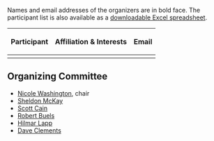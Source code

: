 Names and email addresses of the organizers are in bold face. The participant list is also available as a [[Media:participants.xls|downloadable Excel spreadsheet]].

{| class="wikitable"
!Participant	
!Affiliation & Interests
!Email
{{Participant|Filip|Balejko|Warsaw University; phylogenetic analyses pipelines in [[gmod:Galaxy|Galaxy]], HyPhy, NGS visualization, Viral organisms / measurably evolving populations|filip.balejko@gmail.com|}}
{{Participant|Jim|Balhoff|[http://nescent.org NESCent], [http://phenoscape.org Phenoscape]; standardize phenotype representations, in terms of both ontological modeling and serialization formats, so that data can be easily shared and cross-linked across projects and scientific domains|balhoff@nescent.org|}}
{{Participant|Yuri|Bendana|USC Biological Sciences; population diversity and phenotype data, using Chado for genotype and phenotype|ybendana@usc.edu|}}
{{Participant|Robert|Buels|[http://solgenomics.net/ Sol Genomics Network], Boyce Thompson Institute|rmb32@cornell.edu|'''}}
{{Participant|Scott|Cain|[http://oicr.on.ca OICR], [[gmod:Main Page|GMOD]]|scott@scottcain.net|'''}}
{{Participant|Terry|Casstevens|Cornell University, GDPDM, TASSEL, Gramene; phenotype and genotype diversity|tmc46@cornell.edu|}}
{{Participant|Dave|Clements|[http://nescent.org NESCent], [[gmod:Main Page|GMOD]]|clements@nescent.org|'''}}
{{Participant|Delphine|Dauga|ANISEED; phenotype, genotype, cell fate, gene expression|dauga@ibdm.univ-mrs.fr|}}
{{Participant|Chris|Fields|University of Illinois, BioPerl; Better integration of evo tools with GMOD, more consistent models for phylogenetic analyses in BioPerl|cjfields@illinois.edu|}}
{{Participant|Maren|Friesen|USC; make going from SNP calls to browsing population genetics and associations with phenotypes 'automatic', including integration with feature lists (e.g. gene calls), expression atlases, and GO annotation|friesen@usc.edu|}}
{{Participant|Vladimir|Gapeyev|[http://nescent.org NESCent], population data, Chado Natural Diversity module and front-end UI suitable for a non-sophisticated user|vgapeyev@nescent.org|}}
{{Participant|Richard|Hayes|JGI, Phytozome; short read data, [[gmod:GBrowse_syn|GBrowse_syn]], samtools, genome annotation pipeline datasets in Chado, better integrate phytogenetic data with Gbrowse/JBrowse. options for including other tree-building algorithms beyond Neighbor-Joining; Jalview-GBrowse integration|rdhayes@lbl.gov|}}
{{Participant|Andrew|Hill|Colorado|andrew.hill@colorado.edu|}}
{{Participant|Benjamin|Hitz|Stanford, SGD; visualization tools to display comparative genomics for a large number of very closely related yeast strains|hitz@genome.stanford.edu|}}
{{Participant|Greg|Jordan|EBI|greg@ebi.ac.uk|}}
{{Participant|Hilmar|Lapp|[http://nescent.org NESCent]|hlapp@nescent.org|'''}}
{{Participant|Jonathan|Leto|[http://solgenomics.net/ Sol Genomics Network], Boyce Thompson Institute; [[gmod:GBrowse_syn|GBrowse_syn]], phylogenetic tree visualization in Javascript, improving [[gmod:Chado|Chado]]'s build system, giving it more tests, and helping to convert it to Git|jonathan@leto.net|}}
{{Participant|Eric|Lyons|iPlant, CoGe; comparative genomics visualization, visualization of phylogenetic data and trees, population diversity and phenotypes|elyons.berkeley@gmail.com|}}
{{Participant|Sheldon|McKay|iPlant, Arizona, [[gmod:GBrowse_syn|GBrowse_syn]]|sheldon.mckay@gmail.com|'''}}
{{Participant|Olaf|Mueller|Iowa; comparative fungal meiosis gene evolution, extending GMOD with web-based modules for large scale visualization and comparison of phylogenetic and genomics data from a large number of species, support selection of homologous genes in a definable number of different species and provide visualization of pre- or on the fly calculated domains, alignments and trees|olaf-mueller@uiowa.edu|}}
{{Participant|Chris|Mungall|BBOP|cjm@berkeleybop.org|}}
{{Participant|Sander|Pick|University of Colorado Museum of Natural History; building better (or interfacing with current) tools for visualizing phylogenetic data and trees|sanderpick@gmail.com|}}
{{Participant|Sergei|Pond|UC San Diego; viral organisms / measurably evolving populations, NGS applications, characterizing viral population diversity within single hosts, [[gmod:Galaxy|Galaxy]], provide analytical and interpretive capabilities in this domain within the GMOD framework|spond@ucsd.edu|}}
{{Participant|Weigang|Qiu|Hunter College of City University of New York, Bio::Align::Graphics, Bio::Tree::Draw, tree-based character visualization capabilities; http://borreliagenome.org, Processing, viewing genome variations in a phylogenetic order|weigang@genectr.hunter.cuny.edu|}}
{{Participant|Mitch|Skinner|UC Berkeley, [[gmod:JBrowse|JBrowse]]|mitch_skinner@berkeley.edu|}}
{{Participant|Jason|Stajich|UC Riverside, fungal genomics, BioPerl|jason.stajich@ucr.edu|}}
{{Participant|Lincoln|Stein|[http://oicr.on.ca OICR]], [[gmod:Main Page|GMOD]]; [[gmod:GBrowse|GBrowse]] |lincoln.stein@gmail.com|}}
{{Participant|Andrew|Tritt|UC Davis Genome Center; comparative genomics and phylogenetics tools, viualizing genome alignments and phylogenetic analyses; getting Mauve, Tripal, Chado, BioPerl and other components to work better together; prokaryote support in Chado|atritt@ucdavis.edu|}}
{{Participant|Haiming|Wang|University of Georgia, EuPathDB/PlasmoDB/ToxoDB; Incorporate SynView and our in-house generic data adaptor into GBrowse 2.0. Both work with GBrowse 1.70 and previous versions|hwang@uga.edu|}}
{{Participant|Nicole|Washington|BBOP, modENCODE|nlwashington@lbl.gov|'''}}
{{Participant|Hong|Yi|Renaissance Computing Institute; scientific and information visualization|hongyi@renci.org|}}
{{Participant|Matt|Yoder|NCSU; informatics infrastructure that handles high throughput sequence data, GMOD on Rails, ""structural"" alignments (i.e. those based on data managed in such applications as ARB, or manipulated with COVE, HMMER, etc.), Hymenoptera Anatomy Ontology|diapriid@gmail.com|}}
|-
|}

== Organizing Committee ==
* [[gmod:User:NLWashington|Nicole Washington]], chair
* [[gmod:User:Mckays|Sheldon McKay]]
* [[gmod:User:Scott|Scott Cain]]
* [[gmod:User:RBuels|Robert Buels]]
* [https://www.nescent.org/wg_phyloinformatics/User:Hlapp Hilmar Lapp]
* [[gmod:User:Clements|Dave Clements]]